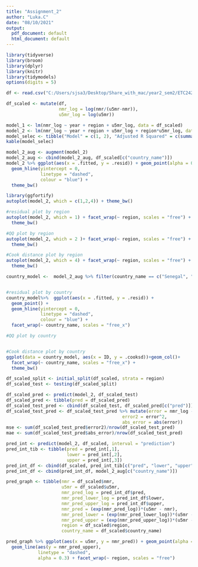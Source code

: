 ---
title: "Assignment_2"
author: "Luka.C"
date: "08/10/2021"
output:
  pdf_document: default
  html_document: default
---

```{r}
library(tidyverse)
library(broom)
library(dplyr)
library(knitr)
library(tidymodels)
options(digits = 5)
```


```{r}
df <- read.csv("C:/Users/sjsa3/Desktop/Share_with_mac/year2_sem2/ETC2420/2420_assignment2/neonatal_mortality.csv")
```

```{r}
df_scaled <- mutate(df,
                    nmr_log = log(nmr/(u5mr-nmr)),
                    u5mr_log = log(u5mr))

```


```{r model selection}
model_1 <- lm(nmr_log ~ year + region + u5mr_log, data = df_scaled)
model_2 <- lm(nmr_log ~ year + region + u5mr_log + region*u5mr_log, data = df_scaled)
model_selec <- tibble("Model" = c(1, 2), "Adjusted R Squared" = c(summary(model_1)$adj.r.squared, summary(model_2)$adj.r.squared))
kable(model_selec)
```

```{r fit diagnostics all}
model_2_aug <- augment(model_2)
model_2_aug <- cbind(model_2_aug, df_scaled[c("country_name")])
model_2 %>% ggplot(aes(x = .fitted, y = .resid)) + geom_point(alpha = 0.5) +
  geom_hline(yintercept = 0,
             linetype = "dashed",
             colour = "blue") +
  theme_bw()
```
```{r}
library(ggfortify)
autoplot(model_2, which = c(1,2,4)) + theme_bw()

```

 
```{r fit diagnostics region fig.width = 100}

#residual plot by region
autoplot(model_2, which = 1) + facet_wrap(~ region, scales = "free") +
  theme_bw() 

#QQ plot by region
autoplot(model_2, which = 2 )+ facet_wrap(~ region, scales = "free") +
  theme_bw() 

#Cook distance plot by region
autoplot(model_2, which = 4) + facet_wrap(~ region, scales = "free") +
  theme_bw() 

```

```{r fit diagnostics 3 countries}
country_model <-  model_2_aug %>% filter(country_name == c("Senegal", "Peru", "Australia"))%>% rowid_to_column( "ID")


#residual plot by country
country_model%>%  ggplot(aes(x = .fitted, y = .resid)) +
  geom_point() +
  geom_hline(yintercept = 0,
             linetype = "dashed",
             colour = "blue") +
  facet_wrap(~ country_name, scales = "free_x")

#QQ plot by country


#Cook distance plot by country
ggplot(data = country_model, aes(x = ID, y = .cooksd))+geom_col()+
  facet_wrap(~ country_name, scales = "free_x") +
  theme_bw() 
```

```{r mse on test set}
df_scaled_split <- initial_split(df_scaled, strata = region)
df_scaled_test <- testing(df_scaled_split)
```

```{r mse and mean absolute error}
df_scaled_pred <- predict(model_2, df_scaled_test)
df_scaled_pred <- tibble(pred = df_scaled_pred)
df_scaled_test_pred <- cbind(df_scaled_test, df_scaled_pred[c("pred")])
df_scaled_test_pred <- df_scaled_test_pred %>% mutate(error = nmr_log - pred,
                                            error2 = error^2,
                                            abs_error = abs(error))
mse <- sum(df_scaled_test_pred$error2)/nrow(df_scaled_test_pred)
mae <- sum(df_scaled_test_pred$abs_error)/nrow(df_scaled_test_pred)
```

```{r}
pred_int <- predict(model_2, df_scaled, interval = "prediction")
pred_int_tib <- tibble(pred = pred_int[,1],
                       lower = pred_int[,2],
                       upper = pred_int[,3])
pred_int_df <- cbind(df_scaled, pred_int_tib[c("pred", "lower", "upper")])
pred_int_df <- cbind(pred_int_df, model_2_aug[c("country_name")])
```

```{r Back Transforming}
pred_graph <- tibble(nmr = df_scaled$nmr,
                     u5mr = df_scaled$u5mr,
                     nmr_pred_log = pred_int_df$pred,
                     nmr_pred_lower_log = pred_int_df$lower,
                     nmr_pred_upper_log = pred_int_df$upper,
                     nmr_pred = (exp(nmr_pred_log))*(u5mr - nmr),
                     nmr_pred_lower = (exp(nmr_pred_lower_log))*(u5mr - nmr),
                     nmr_pred_upper = (exp(nmr_pred_upper_log))*(u5mr - nmr),
                     region = df_scaled$region,
                     country_name = df_scaled$country_name)
```

```{r}
pred_graph %>% ggplot(aes(x = u5mr, y = nmr_pred)) + geom_point(alpha = 0.3) +
  geom_line(aes(y = nmr_pred_upper),
            linetype = "dashed",
            alpha = 0.3) + facet_wrap(~ region, scales = "free")
```


